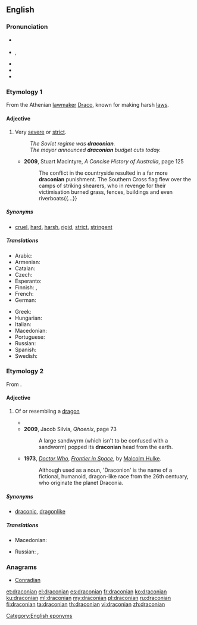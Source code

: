 {{was wotd|2009|May|16}}
==English==

===Pronunciation===
* {{a|UK}} {{IPA|/drəˈkəʊ.ni.ən/|/drækˈəʊ.ni.ən/|lang=en}}
* {{a|US}} {{enPR|drə-kō'ni-ən}}, {{IPA|/drəˈkoʊ.ni.ən/|lang=en}}
* {{audio|en-us-draconian+.ogg|Audio (US)|lang=en}}
* {{audio|en-us-draconian.ogg|Audio (US)|lang=en}}
* {{rhymes|əʊniən|lang=en}}

===Etymology 1===
From the Athenian [[lawmaker]] [[w:Draco (lawgiver)|Draco]], known for making harsh [[law]]s.

====Adjective====
{{en-adj}}

# Very [[severe]] or [[strict]].
#: ''The Soviet regime was '''draconian'''.''
#: ''The mayor announced '''draconian''' budget cuts today.''
#* '''2009''', Stuart Macintyre, ''A Concise History of Australia'', page 125
#*: The conflict in the countryside resulted in a far more '''draconian''' punishment. The Southern Cross flag flew over the camps of striking shearers, who in revenge for their victimisation burned grass, fences, buildings and even riverboats{{...}}

=====Synonyms=====
* {{sense|very severe}} [[cruel]], [[hard]], [[harsh]], [[rigid]], [[strict]], [[stringent]]

=====Translations=====
{{trans-top|severe, oppressive or strict}}
* Arabic: {{t|ar|شَدِيد القُسْوَة}}
* Armenian: {{t+|hy|դրակոնյան}}
* Catalan: {{t|ca|draconià}}
* Czech: {{t|cs|drakonický}}
* Esperanto: {{t|eo|drakona}}
* Finnish: {{t|fi|[[erittäin]] [[ankara]]}}, {{t+|fi|drakoninen}}
* French: {{t+|fr|draconien}}
* German: {{t+|de|drakonisch}}
{{trans-mid}}
* Greek: {{t+|el|δρακόντειος}}
* Hungarian: {{t+|hu|drákói}}
* Italian: {{t+|it|draconiano}}
* Macedonian: {{t|mk|драконски|m|tr=drákonski}}
* Portuguese: {{t+|pt|draconiano}}
* Russian: {{t+|ru|драко́новский}}
* Spanish: {{t+|es|draconiano}}
* Swedish: {{t+|sv|drakonisk}}
{{trans-bottom}}

===Etymology 2===
From {{etyl|la|en}} {{term|lang=la|draco||dragon}}.

====Adjective====
{{en-adj}}

# {{context|obsolete|except in fiction|lang=en}} Of or resembling a [[dragon]]
#* {{quote-book|2006|Steven Erikson|Deadhouse Gates, Book Two|pageurl=http://books.google.com/books?id=Oxnv04gItNAC&pg=PA384|page=384|isbn=0765348799
|passage=The dragon came low to the earth. It defied every image of a '''draconian''' being Kulp had ever seen.}}
#* '''2009''', Jacob Silvia, ''Qhoenix'', page 73
#*: A large sandwyrm (which isn't to be confused with a sandworm) popped its '''draconian''' head from the earth.
#* '''1973''', ''[[Page title|Doctor Who]]'', ''[[Page title|Frontier in Space]]'', by [[Page title|Malcolm Hulke]].
#*: Although used as a noun, 'Draconion' is the name of a fictional, humanoid, dragon-like race from the 26th centuary, who originate the planet Draconia.

=====Synonyms=====
* {{sense|resembling a dragon}} [[draconic]], [[dragonlike]]

=====Translations=====
{{trans-top|of or resembling a dragon}}
* Macedonian: {{t|mk|змејски|m|tr=zméjski}}
{{trans-mid}}
* Russian: {{t+|ru|драко́ний}}, {{t+|ru|драко́новский}}
{{trans-bottom}}

===Anagrams===
* [[Conradian#English|Conradian]]

[[Category:English eponyms]]

[[et:draconian]]
[[el:draconian]]
[[es:draconian]]
[[fr:draconian]]
[[ko:draconian]]
[[ku:draconian]]
[[ml:draconian]]
[[my:draconian]]
[[pl:draconian]]
[[ru:draconian]]
[[fi:draconian]]
[[ta:draconian]]
[[th:draconian]]
[[vi:draconian]]
[[zh:draconian]]